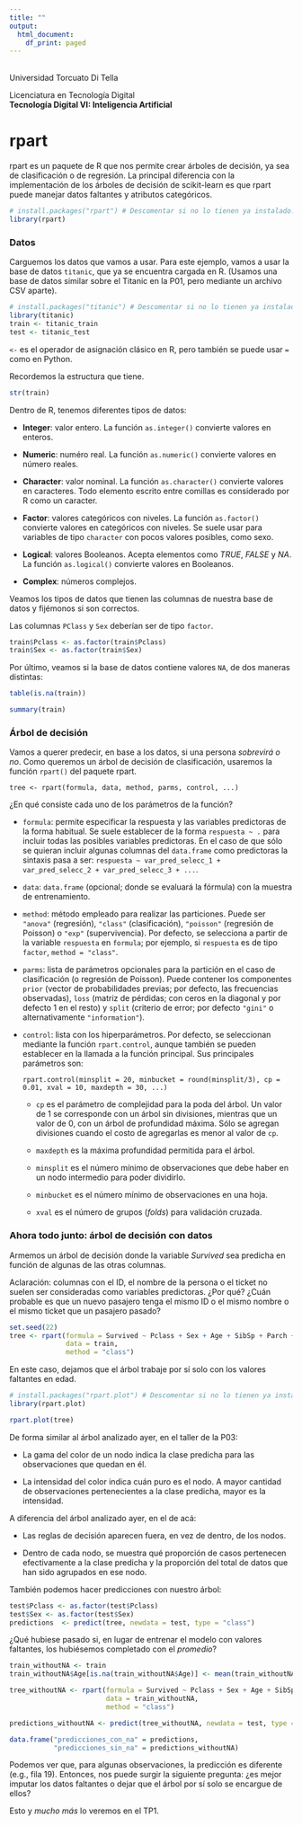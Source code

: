 ```yaml
---
title: ""
output:
  html_document:
    df_print: paged
---
```


\
Universidad Torcuato Di Tella

Licenciatura en Tecnología Digital\
**Tecnología Digital VI: Inteligencia Artificial**

# **rpart**

rpart es un paquete de R que nos permite crear árboles de decisión, ya sea de clasificación o de regresión. La principal diferencia con la implementación de los árboles de decisión de scikit-learn es que rpart puede manejar datos faltantes y atributos categóricos.

```r
# install.packages("rpart") # Descomentar si no lo tienen ya instalado.
library(rpart)
```

### **Datos**

Carguemos los datos que vamos a usar. Para este ejemplo, vamos a usar la base de datos `titanic`, que ya se encuentra cargada en R. (Usamos una base de datos similar sobre el Titanic en la P01, pero mediante un archivo CSV aparte).

```r
# install.packages("titanic") # Descomentar si no lo tienen ya instalado.
library(titanic)
train <- titanic_train
test <- titanic_test
```

`<-` es el operador de asignación clásico en R, pero también se puede usar `=` como en Python.

Recordemos la estructura que tiene.

```r
str(train)
```

Dentro de R, tenemos diferentes tipos de datos:

- **Integer**: valor entero. La función `as.integer()` convierte valores en enteros.

- **Numeric**: numéro real. La función `as.numeric()` convierte valores en número reales.

- **Character**: valor nominal. La función `as.character()` convierte valores en caracteres. Todo elemento escrito entre comillas es considerado por R como un caracter.

- **Factor**: valores categóricos con niveles. La función `as.factor()` convierte valores en categóricos con niveles. Se suele usar para variables de tipo `character` con pocos valores posibles, como sexo.

- **Logical**: valores Booleanos. Acepta elementos como *TRUE*, *FALSE* y *NA*. La función `as.logical()` convierte valores en Booleanos.

- **Complex**: números complejos.

Veamos los tipos de datos que tienen las columnas de nuestra base de datos y fijémonos si son correctos.

Las columnas `PClass` y `Sex` deberían ser de tipo `factor`.

```r
train$Pclass <- as.factor(train$Pclass)
train$Sex <- as.factor(train$Sex)
```

Por último, veamos si la base de datos contiene valores `NA`, de dos maneras distintas:

```r
table(is.na(train))
```

```r
summary(train)
```

### **Árbol de decisión**

Vamos a querer predecir, en base a los datos, si una persona *sobrevirá o no*. Como queremos un árbol de decisión de clasificación, usaremos la función `rpart()` del paquete rpart.

`tree <- rpart(formula, data, method, parms, control, ...)`

¿En qué consiste cada uno de los parámetros de la función?

- `formula`: permite especificar la respuesta y las variables predictoras de la forma habitual. Se suele establecer de la forma `respuesta ~ .` para incluir todas las posibles variables predictoras. En el caso de que sólo se quieran incluir algunas columnas del `data.frame` como predictoras la sintaxis pasa a ser: `respuesta ~ var_pred_selecc_1 + var_pred_selecc_2 + var_pred_selecc_3 + ...`.

- `data`: `data.frame` (opcional; donde se evaluará la fórmula) con la muestra de entrenamiento.

- `method`: método empleado para realizar las particiones. Puede ser `"anova"` (regresión), `"class"` (clasificación), `"poisson"` (regresión de Poisson) o `"exp"` (supervivencia). Por defecto, se selecciona a partir de la variable `respuesta` en `formula`; por ejemplo, si `respuesta` es de tipo `factor`, `method = "class"`.

- `parms`: lista de parámetros opcionales para la partición en el caso de clasificación (o regresión de Poisson). Puede contener los componentes `prior` (vector de probabilidades previas; por defecto, las frecuencias observadas), `loss` (matriz de pérdidas; con ceros en la diagonal y por defecto 1 en el resto) y `split` (criterio de error; por defecto `"gini"` o alternativamente `"information"`).

- `control`: lista con los hiperparámetros. Por defecto, se seleccionan mediante la función `rpart.control`, aunque también se pueden establecer en la llamada a la función principal. Sus principales parámetros son:

   `rpart.control(minsplit = 20, minbucket = round(minsplit/3), cp = 0.01, xval = 10, maxdepth = 30, ...)`

   - `cp` es el parámetro de complejidad para la poda del árbol. Un valor de 1 se corresponde con un árbol sin divisiones, mientras que un valor de 0, con un árbol de profundidad máxima. Sólo se agregan divisiones cuando el costo de agregarlas es menor al valor de `cp`.

   - `maxdepth` es la máxima profundidad permitida para el árbol.
   
   - `minsplit` es el número mínimo de observaciones que debe haber en un nodo intermedio para poder dividirlo.
   
   - `minbucket` es el número mínimo de observaciones en una hoja.
   
   - `xval` es el número de grupos (*folds*) para validación cruzada.

### **Ahora todo junto: árbol de decisión con datos**

Armemos un árbol de decisión donde la variable *Survived* sea predicha en función de algunas de las otras columnas.

Aclaración: columnas con el ID, el nombre de la persona o el ticket no suelen ser consideradas como variables predictoras. ¿Por qué? ¿Cuán probable es que un nuevo pasajero tenga el mismo ID o el mismo nombre o el mismo ticket que un pasajero pasado?

```r
set.seed(22)
tree <- rpart(formula = Survived ~ Pclass + Sex + Age + SibSp + Parch + Fare + Embarked, 
              data = train, 
              method = "class")
```

En este caso, dejamos que el árbol trabaje por sí solo con los valores faltantes en edad.

```r
# install.packages("rpart.plot") # Descomentar si no lo tienen ya instalado.
library(rpart.plot)

rpart.plot(tree)
```

De forma similar al árbol analizado ayer, en el taller de la P03:

- La gama del color de un nodo indica la clase predicha para las observaciones que quedan en él.

- La intensidad del color indica cuán puro es el nodo. A mayor cantidad de observaciones pertenecientes a la clase predicha, mayor es la intensidad.

A diferencia del árbol analizado ayer, en el de acá:

- Las reglas de decisión aparecen fuera, en vez de dentro, de los nodos.

- Dentro de cada nodo, se muestra qué proporción de casos pertenecen efectivamente a la clase predicha y la proporción del total de datos que han sido agrupados en ese nodo.

También podemos hacer predicciones con nuestro árbol:

```r
test$Pclass <- as.factor(test$Pclass)
test$Sex <- as.factor(test$Sex)
predictions  <- predict(tree, newdata = test, type = "class")
```

¿Qué hubiese pasado si, en lugar de entrenar el modelo con valores faltantes, los hubiésemos completado con el *promedio*?

```r
train_withoutNA <- train                                             
train_withoutNA$Age[is.na(train_withoutNA$Age)] <- mean(train_withoutNA$Age, na.rm = TRUE)

tree_withoutNA <- rpart(formula = Survived ~ Pclass + Sex + Age + SibSp + Parch + Fare + Embarked,
                        data = train_withoutNA,
                        method = "class")

predictions_withoutNA <- predict(tree_withoutNA, newdata = test, type = "class")

data.frame("predicciones_con_na" = predictions,
           "predicciones_sin_na" = predictions_withoutNA)
```

Podemos ver que, para algunas observaciones, la predicción es diferente (e.g., fila 19). Entonces, nos puede surgir la siguiente pregunta: ¿es mejor imputar los datos faltantes o dejar que el árbol por sí solo se encargue de ellos?

Esto y *mucho más* lo veremos en el TP1.
